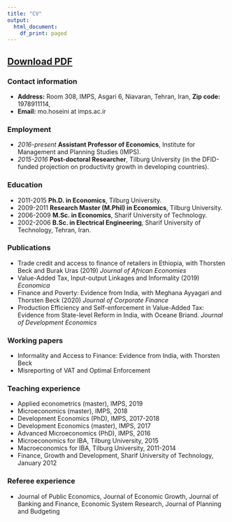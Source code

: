 ```yaml
---
title: "CV"
output:
  html_document:
    df_print: paged
---
```


## [Download PDF](https://www.dropbox.com/s/qha1zyax43z9dbc/CV-Hoseini.pdf?dl=1)



### Contact information

- __Address:__ Room 308, IMPS, Asgari 6, Niavaran, Tehran, Iran,  __Zip code:__ 1978911114,   
- __Email:__ mo.hoseini at imps.ac.ir 



    	
### Employment
- _2016-present_ __Assistant Professor of Economics__, Institute for Management and Planning Studies (IMPS).
- _2015-2016_ __Post-doctoral Researcher__, Tilburg University (in the DFID-funded projection on productivity growth in developing countries).

### Education
- 2011-2015 __Ph.D. in Economics__, Tilburg University.
- 2009-2011 __Research Master (M.Phil) in Economics__, Tilburg University.
- 2006-2009 __M.Sc. in Economics__, Sharif University of Technology.
- 2002-2006 __B.Sc. in Electrical Engineering__, Sharif University of Technology, Tehran, Iran.

### Publications
- Trade credit and access to finance of retailers in Ethiopia, with Thorsten Beck and Burak Uras (2019) _Journal of African Economies_
- Value-Added Tax, Input-output Linkages and Informality (2019) _Economica_
- Finance and Poverty: Evidence from India, with Meghana Ayyagari and Thorsten Beck (2020) _Journal of Corporate Finance_
- Production Efficiency and Self-enforcement in Value-Added Tax: Evidence from State-level Reform in India, with Oceane Briand. _Journal of Development Economics_

### Working papers
- Informality and Access to Finance: Evidence from India, with Thorsten Beck
- Misreporting of VAT and Optimal Enforcement


### Teaching experience
- Applied econometrics (master),  IMPS, 2019	
- Microeconomics (master),  IMPS, 2018	
- Development Economics (PhD),  IMPS, 2017-2018	
- Development Economics (master), IMPS, 2017	
- Advanced Microeconomics (PhD),  IMPS, 2016
- Microeconomics for IBA, Tilburg University, 2015
- Macroeconomics for IBA, Tilburg University, 2011-2014
- Finance, Growth and Development, Sharif University of Technology, January 2012


### Referee experience
- Journal of Public Economics, Journal of Economic Growth, Journal of Banking and Finance, Economic System Research, Journal of Planning and Budgeting

